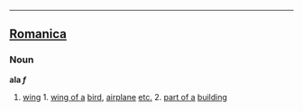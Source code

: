 ----

==[[Romanica]]==
===Noun===
<b>ala ''f''</b>
#[[wing]] 1. [[wing of a]] [[bird]], [[airplane]] [[etc.]] 2. [[part of a]] [[building]]